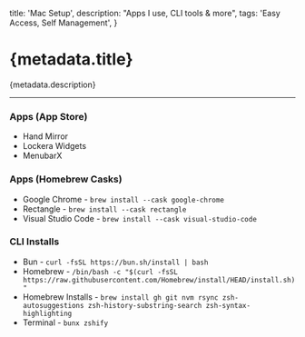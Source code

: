   title: 'Mac Setup',
  description: "Apps I use, CLI tools & more",
  tags: 'Easy Access, Self Management',
}

# {metadata.title}

{metadata.description}

---

### Apps (App Store)

- Hand Mirror
- Lockera Widgets
- MenubarX

### Apps (Homebrew Casks)

- Google Chrome - `brew install --cask google-chrome`
- Rectangle - `brew install --cask rectangle`
- Visual Studio Code - `brew install --cask visual-studio-code`

### CLI Installs

- Bun - `curl -fsSL https://bun.sh/install | bash`
- Homebrew - `/bin/bash -c "$(curl -fsSL https://raw.githubusercontent.com/Homebrew/install/HEAD/install.sh)"`
- Homebrew Installs - `brew install gh git nvm rsync zsh-autosuggestions zsh-history-substring-search zsh-syntax-highlighting`
- Terminal - `bunx zshify`
